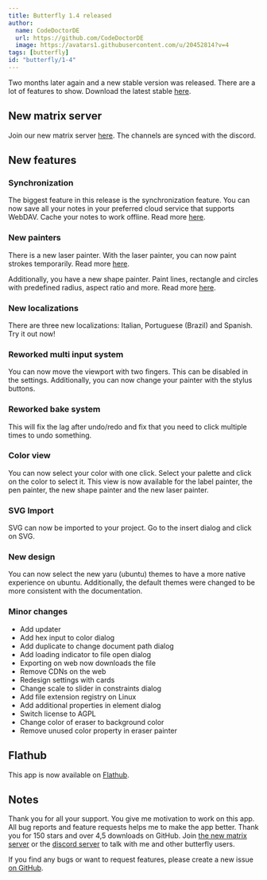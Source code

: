 ```yaml
---
title: Butterfly 1.4 released
author:
  name: CodeDoctorDE
  url: https://github.com/CodeDoctorDE
  image: https://avatars1.githubusercontent.com/u/20452814?v=4
tags: [butterfly]
id: "butterfly/1-4"
---
```


Two months later again and a new stable version was released.
There are a lot of features to show.
Download the latest stable [here](https://github.com/LinwoodCloud/Butterfly/releases/v1.4.2).

## New matrix server

Join our new matrix server [here](https://linwood.dev/matrix).
The channels are synced with the discord.

## New features

### Synchronization

The biggest feature in this release is the synchronization feature.
You can now save all your notes in your preferred cloud service that supports WebDAV.
Cache your notes to work offline. Read more [here](https://docs.butterfly.linwood.dev/docs/1.4/storage).

### New painters

There is a new laser painter. With the laser painter, you can now paint strokes temporarily.
Read more [here](https://docs.butterfly.linwood.dev/docs/1.4/painters/laser).

Additionally, you have a new shape painter. Paint lines, rectangle and circles with predefined radius, aspect ratio and more.
Read more [here](https://docs.butterfly.linwood.dev/docs/1.4/painters/shape).

### New localizations

There are three new localizations: Italian, Portuguese (Brazil) and Spanish.
Try it out now!

### Reworked multi input system

You can now move the viewport with two fingers.
This can be disabled in the settings.
Additionally, you can now change your painter with the stylus buttons.

### Reworked bake system

This will fix the lag after undo/redo and fix that you need to click multiple times to undo something.

### Color view

You can now select your color with one click. Select your palette and click on the color to select it.
This view is now available for the label painter, the pen painter, the new shape painter and the new laser painter.

### SVG Import

SVG can now be imported to your project.
Go to the insert dialog and click on SVG.

### New design

You can now select the new yaru (ubuntu) themes to have a more
native experience on ubuntu.
Additionally, the default themes were changed to be more consistent with the documentation.

### Minor changes

- Add updater
- Add hex input to color dialog
- Add duplicate to change document path dialog
- Add loading indicator to file open dialog
- Exporting on web now downloads the file
- Remove CDNs on the web
- Redesign settings with cards
- Change scale to slider in constraints dialog
- Add file extension registry on Linux
- Add additional properties in element dialog
- Switch license to AGPL
- Change color of eraser to background color
- Remove unused color property in eraser painter

## Flathub

This app is now available on [Flathub](https://flathub.org/apps/details/dev.linwood.butterfly).

## Notes

Thank you for all your support. You give me motivation to work on this app.
All bug reports and feature requests helps me to make the app better.
Thank you for 150 stars and over 4,5 downloads on GitHub.
Join [the new matrix server](https://linwood.dev/matrix) or the [discord server](https://linwood.dev/discord)
to talk with me and other butterfly users.

If you find any bugs or want to request features, please create a new issue [on GitHub](https://github.com/LinwoodCloud/Butterfly/issues).
